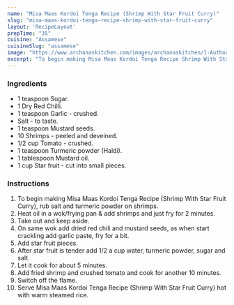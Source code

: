 ---
name: "Misa Maas Kordoi Tenga Recipe (Shrimp With Star Fruit Curry)"
slug: "misa-maas-kordoi-tenga-recipe-shrimp-with-star-fruit-curry"
layout: 'RecipeLayout'
prepTime: "35"
cuisine: "Assamese"
cuisineSlug: "assamese"
image: "https://www.archanaskitchen.com/images/archanaskitchen/1-Author/usashis-gmail.com/Maas_Aru_Kordoi_TengaFish_with_Star_fruit.jpg"
excerpt: "To begin making Misa Maas Kordoi Tenga Recipe Shrimp With Star Fruit Curry, rub salt and turmeric powder on shrimps"
---

### Ingredients

- 1 teaspoon Sugar.
- 1 Dry Red Chilli.
- 1 teaspoon Garlic - crushed.
- Salt - to taste.
- 1 teaspoon Mustard seeds.
- 10 Shrimps - peeled and deveined.
- 1/2 cup Tomato - crushed.
- 1 teaspoon Turmeric powder (Haldi).
- 1 tablespoon Mustard oil.
- 1 cup Star fruit - cut into small pieces.

### Instructions

1. To begin making Misa Maas Kordoi Tenga Recipe (Shrimp With Star Fruit Curry), rub salt and turmeric powder on shrimps.
1. Heat oil in a wok/frying pan & add shrimps and just fry for 2 minutes.
1. Take out and keep aside.
1. On same wok add dried red chili and mustard seeds, as when start crackling add garlic paste, fry for a bit.
1. Add star fruit pieces.
1. After star fruit is tender add 1/2 a cup water, turmeric powder, sugar and salt.
1. Let it cook for about 5 minutes.
1. Add fried shrimp and crushed tomato and cook for another 10 minutes.
1. Switch off the flame.
1. Serve Misa Maas Kordoi Tenga Recipe (Shrimp With Star Fruit Curry) hot with warm steamed rice.
